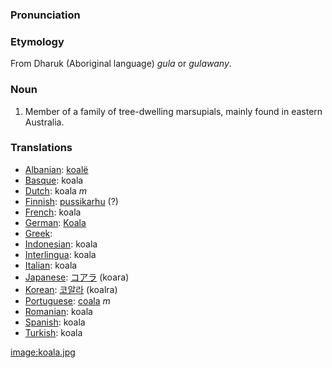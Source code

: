 ===Pronunciation===

===Etymology===
From Dharuk (Aboriginal language) ''gula'' or ''gulawany''.

===Noun===
#Member of a family of tree-dwelling marsupials, mainly found in eastern Australia.

===Translations===
*[[Albanian]]: [[koalë]]
*[[Basque]]: koala
*[[Dutch]]: koala ''m''
*[[Finnish]]: [[pussikarhu]] (?)
*[[French]]: koala
*[[German]]: [[Koala]]
*[[Greek]]:
*[[Indonesian]]: koala
*[[Interlingua]]: koala
*[[Italian]]: koala
*[[Japanese]]: [[コアラ]] (koara)
*[[Korean]]: [[코알라]] (koalra)
*[[Portuguese]]: [[coala]] ''m''
*[[Romanian]]: koala
*[[Spanish]]: koala
*[[Turkish]]: koala

[[image:koala.jpg]]